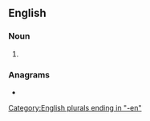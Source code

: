 ==English==

===Noun===
{{head|en|noun form}}

# {{plural of|pitman|lang=en}}

===Anagrams===
* {{anagrams|en|a=eimnpt|piment}}

[[Category:English plurals ending in "-en"]]
